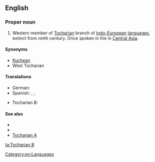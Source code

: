 ==English==
{{wikipedia}}

===Proper noun===
{{en-proper noun}}

# Western member of [[Tocharian]] branch of [[Indo-European]] [[language]]s, extinct from ninth century. Once spoken in the {{w|Tarim Basin}} in [[Central Asia]].

====Synonyms====
* [[Kuchean]]
* West Tocharian

====Translations====
{{trans-top|western member of Tocharian branch}}
* German: {{t|de|Tocharisch B|n}}
* Spanish: {{t|es|tocario B|m}}, {{t|es|kucheano|m}}, {{t|es|tocario occidental|m}}
{{trans-mid}}
* Tocharian B: {{t|txb|kuśiññe}}
{{trans-bottom}}

====See also====
* {{langcat|txb}}
* {{langlist}}
* [[Tocharian A]]

[[Category:en:Languages]]

[[ta:Tocharian B]]
